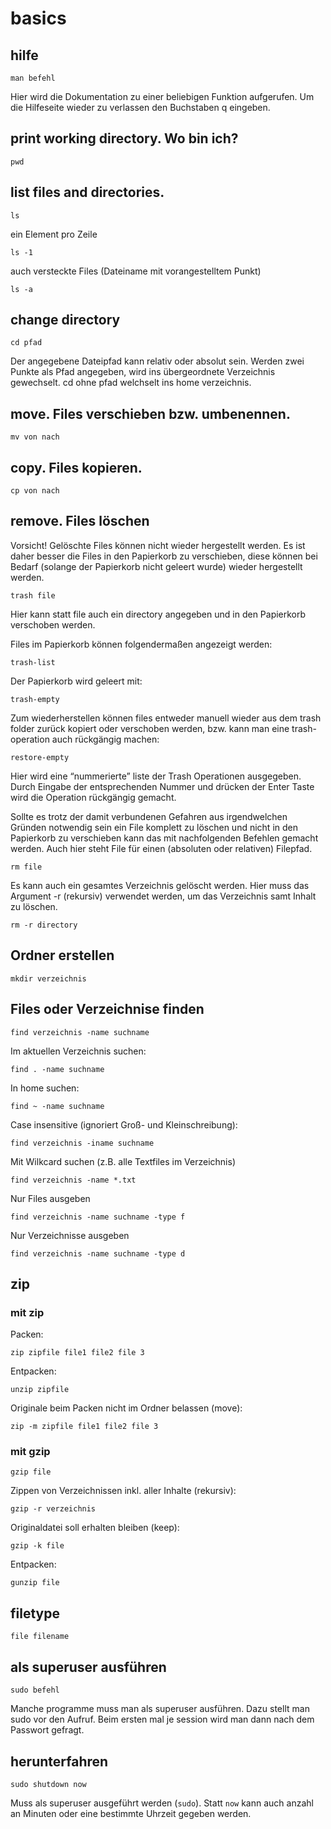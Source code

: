 # basics


## hilfe

```
man befehl
```

Hier wird die Dokumentation zu einer beliebigen Funktion aufgerufen. 
Um die Hilfeseite wieder zu verlassen den Buchstaben q eingeben.

## print working directory. Wo bin ich?

```
pwd
```

## list files and directories.

```
ls
```

ein Element pro Zeile
```
ls -1
```

auch versteckte Files (Dateiname mit vorangestelltem Punkt)
```
ls -a
```

## change directory

```
cd pfad
```

Der angegebene Dateipfad kann relativ oder absolut sein. Werden zwei Punkte als Pfad angegeben, wird ins übergeordnete Verzeichnis gewechselt.
cd ohne pfad welchselt ins home verzeichnis.

## move. Files verschieben bzw. umbenennen.

```
mv von nach
```

## copy. Files kopieren.

```
cp von nach
```

## remove. Files löschen

Vorsicht! Gelöschte Files können nicht wieder hergestellt werden. 
Es ist daher besser die Files in den Papierkorb zu verschieben, diese 
können bei Bedarf (solange der Papierkorb nicht geleert wurde) wieder 
hergestellt werden.

```
trash file
```
Hier kann statt file auch ein directory angegeben und in den Papierkorb verschoben werden.

Files im Papierkorb können folgendermaßen angezeigt werden:

```
trash-list
```

Der Papierkorb wird geleert mit:

```
trash-empty
```

Zum wiederherstellen können files entweder manuell wieder 
aus dem trash folder zurück kopiert oder verschoben werden, bzw. kann man eine trash-operation auch rückgängig machen:

```
restore-empty
```
Hier wird eine "nummerierte" liste der Trash Operationen ausgegeben. Durch Eingabe der entsprechenden Nummer und drücken der Enter Taste wird die 
Operation rückgängig gemacht.


Sollte es trotz der damit verbundenen Gefahren aus irgendwelchen Gründen notwendig sein ein File 
komplett zu löschen und nicht in den Papierkorb zu verschieben kann das mit nachfolgenden Befehlen 
gemacht werden. Auch hier steht File für einen (absoluten oder relativen) Filepfad.

```
rm file
```

Es kann auch ein gesamtes Verzeichnis gelöscht werden. Hier muss das Argument -r (rekursiv) verwendet werden, um das Verzeichnis 
samt Inhalt zu löschen.

```
rm -r directory
```

## Ordner erstellen

```
mkdir verzeichnis
```

## Files oder Verzeichnise finden

```
find verzeichnis -name suchname
```

Im aktuellen Verzeichnis suchen:
```
find . -name suchname
```

In home suchen:
```
find ~ -name suchname
```

Case insensitive (ignoriert Groß- und Kleinschreibung):

```
find verzeichnis -iname suchname
```

Mit Wilkcard suchen (z.B. alle Textfiles im Verzeichnis)

```
find verzeichnis -name *.txt
```

Nur Files ausgeben

```
find verzeichnis -name suchname -type f
```

Nur Verzeichnisse ausgeben

```
find verzeichnis -name suchname -type d
```

## zip

### mit zip

Packen:

```
zip zipfile file1 file2 file 3
```
Entpacken:
```
unzip zipfile
```

Originale beim Packen nicht im Ordner belassen (move):
```
zip -m zipfile file1 file2 file 3
```

### mit gzip

```
gzip file
```

Zippen von Verzeichnissen inkl. aller Inhalte (rekursiv):

```
gzip -r verzeichnis
```

Originaldatei soll erhalten bleiben (keep):
```
gzip -k file
```

Entpacken:

```
gunzip file
```
## filetype
```
file filename
```

## als superuser ausführen

```
sudo befehl
```

Manche programme muss man als superuser ausführen. Dazu stellt man sudo vor den Aufruf. Beim ersten mal je session wird man dann nach dem Passwort gefragt.

## herunterfahren

```
sudo shutdown now
```
Muss als superuser ausgeführt werden (`sudo`). Statt `now` kann auch anzahl an Minuten oder eine bestimmte Uhrzeit gegeben werden.
